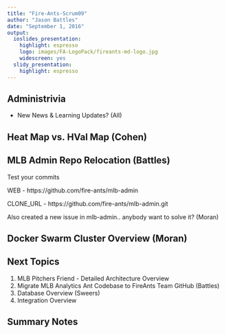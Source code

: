 ```yaml
---
title: "Fire-Ants-Scrum09"
author: "Jason Battles"
date: "September 1, 2016"
output:
  ioslides_presentation:
    highlight: espresso
    logo: images/FA-LogoPack/fireants-md-logo.jpg
    widescreen: yes
  slidy_presentation:
    highlight: espresso
---
```

## Administrivia
- New News & Learning Updates? (All)


## Heat Map vs. HVal Map (Cohen)

## MLB Admin Repo Relocation (Battles)
Test your commits

WEB - https://github.com/fire-ants/mlb-admin

CLONE_URL - https://github.com/fire-ants/mlb-admin.git

Also created a new issue in mlb-admin.. anybody want to solve it? (Moran)

## Docker Swarm Cluster Overview (Moran)

## Next Topics
1. MLB Pitchers Friend - Detailed Architecture Overview 
3. Migrate MLB Analytics Ant Codebase to FireAnts Team GitHub (Battles)
3. Database Overview (Sweers)
3. Integration Overview 


## Summary Notes


                                
